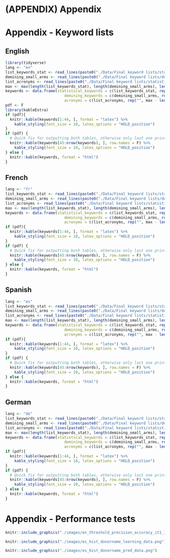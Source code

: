# (APPENDIX) Appendix {-}

# Appendix - Keyword lists {#Appendix-A}

## English {-}

```r
library(tidyverse)
lang <- "en"
list_keywords_stat <- read_lines(paste0("./Data/Final keyword lists/statistics_reduced_", lang, ".txt"), skip_empty_rows = TRUE)  %>% trimws()
demining_small_arms <- read_lines(paste0("./Data/Final keyword lists/demining_small_arms_", lang, ".txt"), skip_empty_rows = TRUE)  %>% trimws()
list_acronyms <- read_lines(paste0("./Data/Final keyword lists/statistics_reduced_acronyms_", lang, ".txt"), skip_empty_rows = TRUE)  %>% trimws()
max <- max(length(list_keywords_stat), length(demining_small_arms), length(list_acronyms))
keywords <- data.frame(statistical_keywords = c(list_keywords_stat, rep("", max - length(list_keywords_stat))),
                          demining_keywords = c(demining_small_arms, rep("", max - length(demining_small_arms))),
                          acronyms = c(list_acronyms, rep("", max - length((list_acronyms)))))
pdf <- F
library(kableExtra)
if (pdf){
  knitr::kable(keywords[1:44, ], format = "latex") %>% 
    kable_styling(font_size = 10, latex_options = "HOLD_position")
}
if (pdf) {
  # Quick fix for outputting both tables, otherwise only last one printed
  knitr::kable(keywords[45:nrow(keywords), ], row.names = F) %>% 
    kable_styling(font_size = 10, latex_options = "HOLD_position")
} else {
  knitr::kable(keywords, format = "html") 
}
```

## French {-}

```r
lang <- "fr"
list_keywords_stat <- read_lines(paste0("./Data/Final keyword lists/statistics_reduced_", lang, ".txt"), skip_empty_rows = TRUE)  %>% trimws()
demining_small_arms <- read_lines(paste0("./Data/Final keyword lists/demining_small_arms_", lang, ".txt"), skip_empty_rows = TRUE)  %>% trimws()
list_acronyms <- read_lines(paste0("./Data/Final keyword lists/statistics_reduced_acronyms_", lang, ".txt"), skip_empty_rows = TRUE)  %>% trimws()
max <- max(length(list_keywords_stat), length(demining_small_arms), length(list_acronyms))
keywords <- data.frame(statistical_keywords = c(list_keywords_stat, rep("", max - length(list_keywords_stat))),
                          demining_keywords = c(demining_small_arms, rep("", max - length(demining_small_arms))),
                          acronyms = c(list_acronyms, rep("", max - length((list_acronyms)))))
if (pdf){
  knitr::kable(keywords[1:44, ], format = "latex") %>% 
    kable_styling(font_size = 10, latex_options = "HOLD_position")
}
if (pdf) {
  # Quick fix for outputting both tables, otherwise only last one printed
  knitr::kable(keywords[45:nrow(keywords), ], row.names = F) %>% 
    kable_styling(font_size = 10, latex_options = "HOLD_position")
} else {
  knitr::kable(keywords, format = "html") 
}
```

## Spanish {-}

```r
lang <- "es"
list_keywords_stat <- read_lines(paste0("./Data/Final keyword lists/statistics_reduced_", lang, ".txt"), skip_empty_rows = TRUE)  %>% trimws()
demining_small_arms <- read_lines(paste0("./Data/Final keyword lists/demining_small_arms_", lang, ".txt"), skip_empty_rows = TRUE)  %>% trimws()
list_acronyms <- read_lines(paste0("./Data/Final keyword lists/statistics_reduced_acronyms_", lang, ".txt"), skip_empty_rows = TRUE)  %>% trimws()
max <- max(length(list_keywords_stat), length(demining_small_arms), length(list_acronyms))
keywords <- data.frame(statistical_keywords = c(list_keywords_stat, rep("", max - length(list_keywords_stat))),
                          demining_keywords = c(demining_small_arms, rep("", max - length(demining_small_arms))),
                          acronyms = c(list_acronyms, rep("", max - length((list_acronyms)))))
if (pdf){
  knitr::kable(keywords[1:44, ], format = "latex") %>% 
    kable_styling(font_size = 10, latex_options = "HOLD_position")
}
if (pdf) {
  # Quick fix for outputting both tables, otherwise only last one printed
  knitr::kable(keywords[45:nrow(keywords), ], row.names = F) %>% 
    kable_styling(font_size = 10, latex_options = "HOLD_position")
} else {
  knitr::kable(keywords, format = "html") 
}
```

## German {-}

```r
lang <- "de"
list_keywords_stat <- read_lines(paste0("./Data/Final keyword lists/statistics_reduced_", lang, ".txt"), skip_empty_rows = TRUE)  %>% trimws()
demining_small_arms <- read_lines(paste0("./Data/Final keyword lists/demining_small_arms_", lang, ".txt"), skip_empty_rows = TRUE)  %>% trimws()
list_acronyms <- read_lines(paste0("./Data/Final keyword lists/statistics_reduced_acronyms_", lang, ".txt"), skip_empty_rows = TRUE)  %>% trimws()
max <- max(length(list_keywords_stat), length(demining_small_arms), length(list_acronyms))
keywords <- data.frame(statistical_keywords = c(list_keywords_stat, rep("", max - length(list_keywords_stat))),
                          demining_keywords = c(demining_small_arms, rep("", max - length(demining_small_arms))),
                          acronyms = c(list_acronyms, rep("", max - length((list_acronyms)))))
if (pdf){
  knitr::kable(keywords[1:44, ], format = "latex") %>% 
    kable_styling(font_size = 10, latex_options = "HOLD_position")
}
if (pdf) {
  # Quick fix for outputting both tables, otherwise only last one printed
  knitr::kable(keywords[45:nrow(keywords), ], row.names = F) %>% 
    kable_styling(font_size = 10, latex_options = "HOLD_position")
} else {
  knitr::kable(keywords, format = "html") 
}
```



# Appendix - Performance tests {#Appendix-B}

```r
knitr::include_graphics("./images/en_threshold_precision_accuracy_it1_1_n9482learning.png")
```

```r
knitr::include_graphics("./images/es_hist_donorname_learning_data.png")
```

```r
knitr::include_graphics("./images/es_hist_donorname_pred_data.png")
```